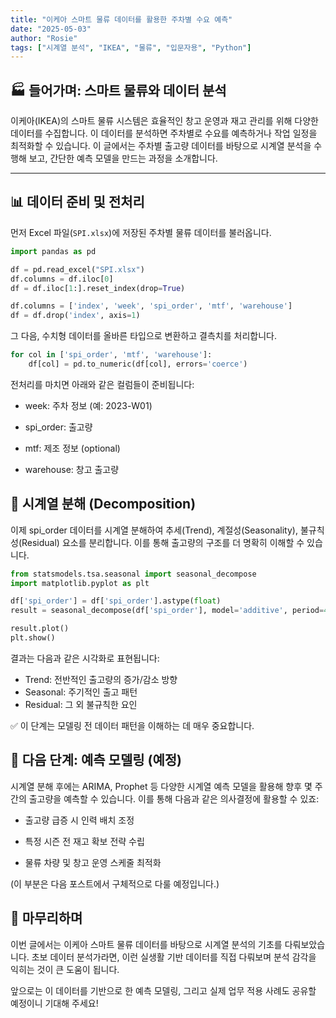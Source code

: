 ```yaml
---
title: "이케아 스마트 물류 데이터를 활용한 주차별 수요 예측"
date: "2025-05-03"
author: "Rosie"
tags: ["시계열 분석", "IKEA", "물류", "입문자용", "Python"]
---
```


## 🏭 들어가며: 스마트 물류와 데이터 분석

이케아(IKEA)의 스마트 물류 시스템은 효율적인 창고 운영과 재고 관리를 위해 다양한 데이터를 수집합니다. 이 데이터를 분석하면 주차별로 수요를 예측하거나 작업 일정을 최적화할 수 있습니다. 이 글에서는 주차별 출고량 데이터를 바탕으로 시계열 분석을 수행해 보고, 간단한 예측 모델을 만드는 과정을 소개합니다.

---

## 📊 데이터 준비 및 전처리

먼저 Excel 파일(`SPI.xlsx`)에 저장된 주차별 물류 데이터를 불러옵니다.

```python
import pandas as pd

df = pd.read_excel("SPI.xlsx")
df.columns = df.iloc[0]
df = df.iloc[1:].reset_index(drop=True)

df.columns = ['index', 'week', 'spi_order', 'mtf', 'warehouse']
df = df.drop('index', axis=1)
```

그 다음, 수치형 데이터를 올바른 타입으로 변환하고 결측치를 처리합니다.

```python
for col in ['spi_order', 'mtf', 'warehouse']:
    df[col] = pd.to_numeric(df[col], errors='coerce')
```

전처리를 마치면 아래와 같은 컬럼들이 준비됩니다:

- week: 주차 정보 (예: 2023-W01)

- spi_order: 출고량

- mtf: 제조 정보 (optional)

- warehouse: 창고 출고량

## 🧭 시계열 분해 (Decomposition)
이제 spi_order 데이터를 시계열 분해하여 추세(Trend), 계절성(Seasonality), 불규칙성(Residual) 요소를 분리합니다. 이를 통해 출고량의 구조를 더 명확히 이해할 수 있습니다.

```python
from statsmodels.tsa.seasonal import seasonal_decompose
import matplotlib.pyplot as plt

df['spi_order'] = df['spi_order'].astype(float)
result = seasonal_decompose(df['spi_order'], model='additive', period=4)

result.plot()
plt.show()
```
결과는 다음과 같은 시각화로 표현됩니다:

- Trend: 전반적인 출고량의 증가/감소 방향
- Seasonal: 주기적인 출고 패턴
- Residual: 그 외 불규칙한 요인

✅ 이 단계는 모델링 전 데이터 패턴을 이해하는 데 매우 중요합니다.

## 🔮 다음 단계: 예측 모델링 (예정)
시계열 분해 후에는 ARIMA, Prophet 등 다양한 시계열 예측 모델을 활용해 향후 몇 주간의 출고량을 예측할 수 있습니다. 이를 통해 다음과 같은 의사결정에 활용할 수 있죠:

- 출고량 급증 시 인력 배치 조정

- 특정 시즌 전 재고 확보 전략 수립

- 물류 차량 및 창고 운영 스케줄 최적화

(이 부분은 다음 포스트에서 구체적으로 다룰 예정입니다.)

## 🧠 마무리하며
이번 글에서는 이케아 스마트 물류 데이터를 바탕으로 시계열 분석의 기초를 다뤄보았습니다.
초보 데이터 분석가라면, 이런 실생활 기반 데이터를 직접 다뤄보며 분석 감각을 익히는 것이 큰 도움이 됩니다.

앞으로는 이 데이터를 기반으로 한 예측 모델링, 그리고 실제 업무 적용 사례도 공유할 예정이니 기대해 주세요!